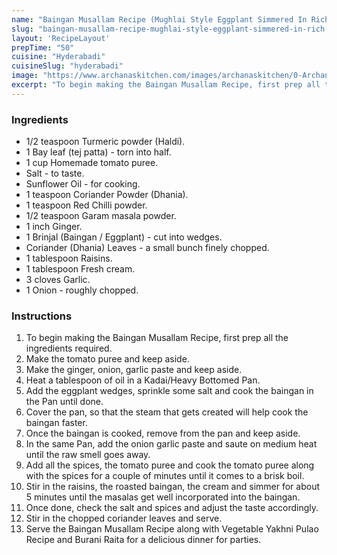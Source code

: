 ---
name: "Baingan Musallam Recipe (Mughlai Style Eggplant Simmered In Rich Tomato Curry)"
slug: "baingan-musallam-recipe-mughlai-style-eggplant-simmered-in-rich-tomato-curry"
layout: 'RecipeLayout'
prepTime: "50"
cuisine: "Hyderabadi"
cuisineSlug: "hyderabadi"
image: "https://www.archanaskitchen.com/images/archanaskitchen/0-Archanas-Kitchen-Recipes/2016/1-Archana/Baingan_Mussalam_Recipe_Brinjal_Eggplant_vegetable_curry-2.jpg"
excerpt: "To begin making the Baingan Musallam Recipe, first prep all the ingredients required"
---

### Ingredients

- 1/2 teaspoon Turmeric powder (Haldi).
- 1 Bay leaf (tej patta) - torn into half.
- 1 cup Homemade tomato puree.
- Salt - to taste.
- Sunflower Oil - for cooking.
- 1 teaspoon Coriander Powder (Dhania).
- 1 teaspoon Red Chilli powder.
- 1/2 teaspoon Garam masala powder.
- 1 inch Ginger.
- 1 Brinjal (Baingan / Eggplant) - cut into wedges.
- Coriander (Dhania) Leaves - a small bunch finely chopped.
- 1 tablespoon Raisins.
- 1 tablespoon Fresh cream.
- 3 cloves Garlic.
- 1 Onion - roughly chopped.

### Instructions

1. To begin making the Baingan Musallam Recipe, first prep all the ingredients required.
1. Make the tomato puree and keep aside.
1. Make the ginger, onion, garlic paste and keep aside.
1. Heat a tablespoon of oil in a Kadai/Heavy Bottomed Pan.
1. Add the eggplant wedges, sprinkle some salt and cook the baingan in the Pan until done.
1. Cover the pan, so that the steam that gets created will help cook the baingan faster.
1. Once the baingan is cooked, remove from the pan and keep aside.
1. In the same Pan, add the onion garlic paste and saute on medium heat until the raw smell goes away.
1. Add all the spices, the tomato puree and cook the tomato puree along with the spices for a couple of minutes until it comes to a brisk boil.
1. Stir in the raisins, the roasted baingan, the cream and simmer for about 5 minutes until the masalas get well incorporated into the baingan.
1. Once done, check the salt and spices and adjust the taste accordingly.
1. Stir in the chopped coriander leaves and serve.
1. Serve the Baingan Musallam Recipe along with Vegetable Yakhni Pulao Recipe and Burani Raita for a delicious dinner for parties.
